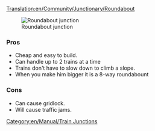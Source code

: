 [[Translation:en/Community/Junctionary/Roundabout]]
{{en/Community/Junctionary/Navigation}}

[[File:en/Community/Junctionary/Roundabout.png|none|frame|Roundabout junction]]

===Pros===
*Cheap and easy to build.
*Can handle up to 2 trains at a time
*Trains don't have to slow down to climb a slope.
*When you make him bigger it is a 8-way roundabount

===Cons===
*Can cause gridlock. 
*Will cause traffic jams. 

[[Category:en/Manual/Train Junctions]]